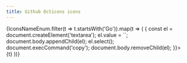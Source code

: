 ```yaml
---
title: Github Octicons icons
---
```


<BrowserOnly>
<LensProvider>
    <Layout.Content layout="horizontal" style={{padding: "1rem", flexWrap: 'wrap', alignItems: 'center', justifyContent: 'center'}}>
        {IconsNameEnum.filter(t => t.startsWith('Go')).map(t => (
            <Card.Card style={{margin: '0rem 0.5rem 0.5rem 0rem', cursor: 'pointer'}} onClick={() => {
                    const el = document.createElement('textarea');
                    el.value = `<Icon type="${t}" />`;
                    document.body.appendChild(el);
                    el.select();
                    document.execCommand('copy');
                    document.body.removeChild(el);
                }}>
                <Card.Body style={{display: 'flex', alignItems: 'center', justifyContent: 'center', padding: '1rem 1rem 0.5rem 1rem', flexDirection: 'column', width: '7rem'}}>
                    <Icon name={t} fill="#7a7a7a" size="1.5rem" />
                    <br/>
                    <Card.Text style={{fontSize: '0.6rem'}}>{t}</Card.Text>
                </Card.Body>
            </Card.Card>
        ))}
    </Layout.Content>
</LensProvider>
</BrowserOnly>